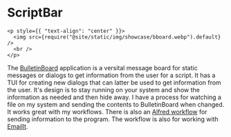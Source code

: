 # ScriptBar

```mdx-code-block
<p style={{ "text-align": "center" }}>
  <img src={require("@site/static/img/showcase/bboard.webp").default} />
  <br />
</p>
```

The [BulletinBoard](https://github.com/raguay/BulletinBoard) application is a versital message board for static messages or dialogs to get information from the user for a script. It has a TUI for creating new dialogs that can latter be used to get information from the user. It's design is to stay running on your system and show the information as needed and then hide away. I have a process for watching a file on my system and sending the contents to BulletinBoard when changed. It works great with my workflows. There is also an [Alfred workflow](https://github.com/raguay/MyAlfred/blob/master/Alfred%205/EmailIt.alfredworkflow) for sending information to the program. The workflow is also for working with [EmailIt](https://github.com/raguay/EmailIt).
